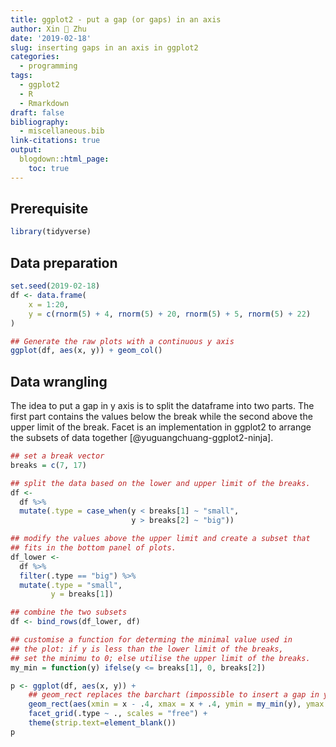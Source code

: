 ---
title: ggplot2 - put a gap (or gaps) in an axis
author: Xin 💓 Zhu
date: '2019-02-18'
slug: inserting gaps in an axis in ggplot2
categories:
  - programming
tags:
  - ggplot2
  - R
  - Rmarkdown
draft: false
bibliography:
  - miscellaneous.bib
link-citations: true
output:
  blogdown::html_page:
    toc: true
---

## Prerequisite
```{r message=FALSE, warning=FALSE}
library(tidyverse)
```

## Data preparation
```{r}
set.seed(2019-02-18)
df <- data.frame(
    x = 1:20,
    y = c(rnorm(5) + 4, rnorm(5) + 20, rnorm(5) + 5, rnorm(5) + 22)
)

## Generate the raw plots with a continuous y axis
ggplot(df, aes(x, y)) + geom_col()
```

## Data wrangling

The idea to put a gap in y axis is to split the dataframe into two parts. The first part contains the values below the break while the second above the upper limit of the break. Facet is an implementation in ggplot2 to arrange the subsets of data together [@yuguangchuang-ggplot2-ninja].
```{r}
## set a break vector
breaks = c(7, 17)

## split the data based on the lower and upper limit of the breaks.
df <-
  df %>%
  mutate(.type = case_when(y < breaks[1] ~ "small",
                           y > breaks[2] ~ "big"))

## modify the values above the upper limit and create a subset that
## fits in the bottom panel of plots.
df_lower <-
  df %>%
  filter(.type == "big") %>%
  mutate(.type = "small",
         y = breaks[1])

## combine the two subsets
df <- bind_rows(df_lower, df)

## customise a function for determing the minimal value used in
## the plot: if y is less than the lower limit of the breaks,
## set the minimu to 0; else utilise the upper limit of the breaks.
my_min = function(y) ifelse(y <= breaks[1], 0, breaks[2])

p <- ggplot(df, aes(x, y)) +
    ## geom_rect replaces the barchart (impossible to insert a gap in y axis).
    geom_rect(aes(xmin = x - .4, xmax = x + .4, ymin = my_min(y), ymax = y)) +
    facet_grid(.type ~ ., scales = "free") +
    theme(strip.text=element_blank())
p
```

